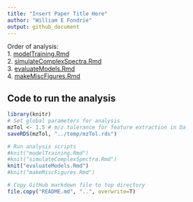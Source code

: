 ```yaml
---
title: "Insert Paper Title Here"
author: "William E Fondrie"
output: github_document
---
```

Order of analysis:  
1. [modelTraining.Rmd]("Rmd/modelTraining.md")  
2. [simulateComplexSpectra.Rmd]("Rmd/modelTraining.md")  
3. [evaluateModels.Rmd]("Rmd/evaluateModels.md")    
4. [makeMiscFigures.Rmd]("Rmd/makeMiscFigures.md")

## Code to run the analysis
```r
library(knitr)
# Set global parameters for analysis
mzTol <- 1.5 # m/z tolerance for feature extraction in Da
saveRDS(mzTol, "../temp/mzTol.rds")

# Run analysis scripts
#knit("modelTraining.Rmd")
#knit("simulateComplexSpectra.Rmd")
knit("evaluateModels.Rmd")
#knit("makeMiscFigures.Rmd")

# Copy GitHub markdown file to top directory
file.copy("README.md", "..", overwrite=T)
```

